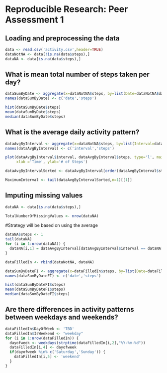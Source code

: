 # Reproducible Research: Peer Assessment 1


## Loading and preprocessing the data
```r
data <- read.csv('activity.csv',header=TRUE)
dataNotNA <- data[!is.na(data$steps),]
dataNA <- data[is.na(data$steps),]
```

## What is mean total number of steps taken per day?
```r
dataSumByDate <- aggregate(x=dataNotNA$steps, by=list(Date=dataNotNA$date),FUN=sum)
names(dataSumByDate) <- c('date','steps')

hist(dataSumByDate$steps)
mean(dataSumByDate$steps)
median(dataSumByDate$steps)
```

## What is the average daily activity pattern?
```r
dataAvgByInterval <- aggregate(x=dataNotNA$steps, by=list(Interval=dataNotNA$interval),FUN=mean)
names(dataAvgByInterval) <- c('interval','steps')

plot(dataAvgByInterval$interval, dataAvgByInterval$steps, type='l', main='Average Daily Pattern',
     xlab ='Time', ylab='# of Steps')

dataAvgByIntervalSorted <- dataAvgByInterval[order(dataAvgByInterval$steps,dataAvgByInterval$interval),]

MaximumInterval <- tail(dataAvgByIntervalSorted,n=1)[[1]]

```
## Imputing missing values
```r

dataNA <- data[is.na(data$steps),]

TotalNumberOfMissingValues <- nrow(dataNA)
```
#Strategy will be based on using the average 
```r
dataNA$steps <- 1
tail(dataNA)
for (i in 1:nrow(dataNA)) {
  dataNA[i,1] = dataAvgByInterval[dataAvgByInterval$interval == dataNA[i,3],2]
}

dataFilledIn <- rbind(dataNotNA, dataNA)

dataSumByDateFI <- aggregate(x=dataFilledIn$steps, by=list(Date=dataFilledIn$date),FUN=sum)
names(dataSumByDateFI) <- c('date','steps')

hist(dataSumByDateFI$steps)
mean(dataSumByDateFI$steps)
median(dataSumByDateFI$steps)
```
## Are there differences in activity patterns between weekdays and weekends?
```r

dataFilledIn$DayOfWeek <- 'TBD'
dataFilledIn$IsWeekend <- "weekday"
for (i in 1:nrow(dataFilledIn)) {
  dayofweek <- weekdays(strptime(dataFilledIn[i,2],"%Y-%m-%d"))
  dataFilledIn[i,4] <- dayofweek
  if(dayofweek %in% c('Saturday','Sunday')) {
    dataFilledIn[i,5] <- 'weekend'  
  }
}

```